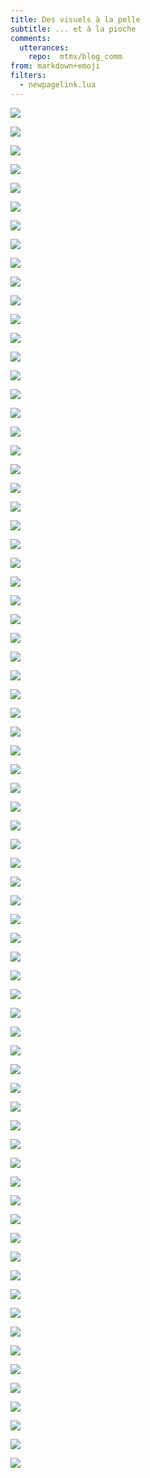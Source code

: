 ```yaml
---
title: Des visuels à la pelle
subtitle: ... et à la pioche
comments:
  utterances: 
    repo:  mtmx/blog_comm
from: markdown+emoji
filters:
  - newpagelink.lua
---
```


::: {layout-ncol=3}
[![](images/visuels/voiturettes.png)](https://mapstodon.space/@mat/111255505245019273)

[![](images/visuels/campingscars.jpg)](https://mapstodon.space/@mat/109943509032624171){width="800"}

[![](images/visuels/enseignes_pointscardinaux.jpg)](https://twitter.com/matamix/status/1629430038364864512?cxt=HHwWgIC28ZP_8pwtAAAA)

[![](images/visuels/terrains_foot.gif)](https://twitter.com/matamix/status/1616741588847456256?cxt=HHwWgMDTjZj66O8sAAAA)

[![](images/visuels/lgv_vaches.jpg)](https://twitter.com/matamix/status/1601995129820151811?cxt=HHwWhoCwzaaFt7ssAAAA)

[![](images/visuels/carreau_filo.jpg)](https://twitter.com/matamix/status/1585197347088531457?cxt=HHwWgoDUwdSl4P8rAAAA)

[![](images/visuels/prononciations_bzh.jpg)](https://twitter.com/matamix/status/1573970101967134720?cxt=HHwWgICx7f3d7tcrAAAA)

[![](images/visuels/sentinel_camargue.gif)](https://twitter.com/matamix/status/1576522720149311488?cxt=HHwWgMCorfXD9-ArAAAA)

[![](images/visuels/sentinel_gayeulles.png)](https://mapstodon.space/@mat/109733750764816923)

[![](images/visuels/sentinel_salins.png)](https://mapstodon.space/@mat/109743921947191782)

[![](images/visuels/sentinel_bauce.png)](https://mapstodon.space/@mat/109762601552017639)

[![](images/visuels/sentinel_lac.png)](https://mapstodon.space/@mat/109830212585524265)

[![](images/visuels/affluence_ligue1.gif)](https://twitter.com/matamix/status/1346535536564072449?cxt=HHwWgsC75fW77a8lAAAA)

[![](images/visuels/houle.jpg)](https://twitter.com/matamix/status/1332633888607375364?cxt=HHwWiMC4ocHdu_4kAAAA)

[![](images/visuels/longueur_littoral.jpg)](https://twitter.com/matamix/status/1332632813531787266?cxt=HHwWhMC7qfeeu_4kAAAA)

[![](images/visuels/trafic_maritime.jpg)](https://twitter.com/matamix/status/1332987057942241280?cxt=HHwWgIC57dWq3P8kAAAA)

[![](images/visuels/noel.gif)](https://twitter.com/matamix/status/1341808682624053254?cxt=HHwWjMC7xef4h58lAAAA)

[![](images/visuels/sorcieres.jpg)](https://twitter.com/matamix/status/1325498563275722752?cxt=HHwWgMC45fT6juUkAAAA)

[![](images/visuels/cadastre_stade_1.jpg)](https://twitter.com/matamix/status/1307623640566038528?cxt=HHwWgIC8vbyxzqUkAAAA)

[![](images/visuels/cadastre_stade_2.jpg)](https://twitter.com/matamix/status/1307623161043865600)

[![](images/visuels/cadastre_stade_3.jpg)](https://twitter.com/matamix/status/1307622547920486400)

[![](images/visuels/maisons_bivarie.jpg)](https://twitter.com/matamix/status/1298678372114014208?cxt=HHwWgIC19ajG6oUkAAAA)

[![](images/visuels/fanbase_monde.jpg)](https://twitter.com/matamix/status/1292809748702736386?cxt=HHwWhMC1mb3n_fAjAAAA)

[![](images/visuels/fanbase_carto.gif)](https://twitter.com/matamix/status/1292808672414961664)

[![](images/visuels/logements_anciens.jpg)](https://twitter.com/matamix/status/1283463791674642432?cxt=HHwWgMC-jZfh488jAAAA)

[![](images/visuels/logements_periode.png)](https://twitter.com/matamix/status/1283352873854742528?cxt=HHwWgMC1-fSosc8jAAAA)

[![](images/visuels/cher.jpg)](https://twitter.com/matamix/status/1269188667408625664?cxt=HHwWgMC9ncuXiJ0jAAAA)

[![](images/visuels/histo_demo.gif)](https://twitter.com/matamix/status/1263513849388511239?cxt=HHwWjsC1mdrJ84gjAAAA)

[![](images/visuels/noms_malsonnants.jpg)](https://twitter.com/matamix/status/1249361578262171648?cxt=HHwWgMC0xY3vz9YiAAAA)

[![](images/visuels/filmo_lambert.gif)](https://twitter.com/matamix/status/1249714120103952384?cxt=HHwWgICw-d6X8NciAAAA)

[![](images/visuels/michel.jpg)](https://twitter.com/matamix/status/1233529285094313984?cxt=HHwWgMC0oa2WsJ4iAAAA)

[![](images/visuels/noms_navires.png)](https://twitter.com/matamix/status/1231918260553232384?cxt=HHwWgMC9ibHI05giAAAA)

[![](images/visuels/noms_navires_evol.jpg)](https://twitter.com/matamix/status/1231917208558800902?cxt=HHwWjMC0jZOL05giAAAA)

[![](images/visuels/pqr.gif)](https://twitter.com/matamix/status/1213150445583110144?cxt=HHwWgMC0geP5_NUhAAAA)

[![](images/visuels/persos_wiki.jpg)](https://twitter.com/matamix/status/1209414727052476417?cxt=HHwWgoC2gauS2sghAAAA)

[![](images/visuels/persos_wiki_sport.jpg)](https://twitter.com/matamix/status/1208059739902529536?cxt=HHwWgMC6hdr78cMhAAAA)

[![](images/visuels/venise.jpg)](https://twitter.com/matamix/status/1181627525451128833?cxt=HHwWgoC19an-_eUgAAAA)

[![](images/visuels/taille_moyenne.jpg)](https://twitter.com/matamix/status/1169204253107335168?cxt=HHwWgMC1hdrE7LkgAAAA)

[![](images/visuels/nemo_bars.jpg)](https://twitter.com/matamix/status/1156612247826968577?cxt=HHwWgsC96cOtjo0gAAAA)

[![](images/visuels/nemo_foot.gif)](https://twitter.com/matamix/status/1155486823025651712?cxt=HHwWgMC10ZfJjokgAAAA)

[![](images/visuels/reseau_ferre.jpg)](https://twitter.com/matamix/status/1110882978861891585?cxt=HHwWgoC64d-L0-oeAAAA)

[![](images/visuels/natifs_paris.jpg)](https://twitter.com/matamix/status/1109874494351519744?cxt=HHwWgMC10Zy-iOceAAAA)

[![](images/visuels/pop_paris.gif)](https://twitter.com/matamix/status/1096026681880530945?cxt=HHwWgsC23bmd77UeAAAA)

[![](images/visuels/noms_rondspoints.png)](https://twitter.com/matamix/status/1078293414020612096?cxt=HHwWgIC8pbSJ7_YdAAAA)

[![](images/visuels/bati.jpg)](https://twitter.com/matamix/status/1052450295761051648?cxt=HHwWgIC96fj9hpsdAAAA)

[![](images/visuels/golfe.jpg)](https://twitter.com/matamix/status/1029658614544388096?cxt=HHwWgMC2_b7DisocAAAA)

[![](images/visuels/parisianisme.jpg)](https://twitter.com/matamix/status/1019988405994868736?cxt=HHwWgMC65aKD3accAAAA)

[![](images/visuels/cotes_foot.jpg)](https://twitter.com/matamix/status/964785336105799680?cxt=HHwWgMC8sdnJzeMaAAAA)

[![](images/visuels/classement_relief.gif)](https://twitter.com/matamix/status/989201613213655041?cxt=HHwWgoC_7YnorLobAAAA)

[![](images/visuels/neige.jpg)](https://twitter.com/matamix/status/960853837136498688?cxt=HHwWgMC8uave0dUaAAAA)

[![](images/visuels/derby.jpg)](https://twitter.com/matamix/status/934813805036670976?cxt=HHwWgMC8xf2MkPkZAAAA)

[![](images/visuels/meteo_europe.jpg)](https://twitter.com/matamix/status/932192147062784000?cxt=HHwWgICwwbP05-8ZAAAA)

[![](images/visuels/linemap.jpg)](https://twitter.com/matamix/status/927266379555885056?cxt=HHwWgMC62f_2p94ZAAAA)

[![](images/visuels/restau_paris.jpg)](https://twitter.com/matamix/status/923866469779296256?cxt=HHwWgMC28ZnqndIZAAAA)

[![](images/visuels/maisons_xxl.jpg)](https://twitter.com/matamix/status/882276211401125888?cxt=HHwWgMC75cXivL4YAAAA)

[![](images/visuels/metro_elections.jpg)](https://twitter.com/matamix/status/857180097031352320?cxt=HHwWgMC1gbewqOUXAAAA)

[![](images/visuels/wiki_elections.jpg)](https://twitter.com/matamix/status/844872882169626624?cxt=HHwWgICm4Z7ay7kXAAAA)

[![](images/visuels/ban_croquis.jpg)](https://twitter.com/matamix/status/824945688597377025?cxt=HHwWgsCx_fTu5fIWAAAA)

[![](images/visuels/correlations.jpg)](https://twitter.com/matamix/status/819254929974067201?cxt=HHwWgoC8mZWByt4WAAAA)

[![](images/visuels/sexratio_paris.png)](https://twitter.com/matamix/status/790466604584865792?cxt=HHwWgMC40YrMpvgVAAAA)

[![](images/visuels/poneys_dep.png)](https://twitter.com/matamix/status/772875954142187520?cxt=HHwWgMCw4bul57kVAAAA)

[![](images/visuels/resid_sec.gif)](https://twitter.com/matamix/status/758345011536723968?cxt=HHwWgICw3aSxl4YVAAAA)

[![](images/visuels/soins.jpg)](https://twitter.com/matamix/status/735054712643440640?cxt=HHwWgMC22buXuLMUAAAA)

[![](images/visuels/geronto.gif)](https://twitter.com/matamix/status/756070835119611904?cxt=HHwWgICzheaajf4UAAAA)

[![](images/visuels/enfer.png)](https://twitter.com/matamix/status/729616372452438016?cxt=HHwWgMCx5bOOj6AUAAAA)

[![](images/visuels/corr.png)](https://twitter.com/matamix/status/675694465709944833?cxt=HHwWgsC11auixuASAAAA)

[![](images/visuels/corr_chomage.png)](https://twitter.com/matamix/status/674559444009775104?cxt=HHwWgMCzgbGPwtwSAAAA)

[![](images/visuels/natifs_bzh.png)](https://twitter.com/matamix/status/659785981193768960?cxt=HHwWgMCyzdX2g6gSAAAA)

[![](images/visuels/natifs_paris.png)](https://twitter.com/matamix/status/659785024661815296?cxt=HHwWgIC48f6-g6gSAAAA)

[![](images/visuels/pendulaire.png)](https://twitter.com/matamix/status/583237491974664193?cxt=HHwWgsC3jZXaiZgQAAAA)

[![](images/visuels/dom_ext.png)](https://twitter.com/matamix/status/547013947208253440?cxt=HHwWgIDCqK2SsZcPAAAA)

[![](images/visuels/poneys.png)](https://twitter.com/matamix/status/540125311057526784?cxt=HHwWgIDAvPrG9P4OAAAA)

[![](images/visuels/numeros.png)](https://twitter.com/matamix/status/515109558260613121?cxt=HHwWgoDCiMDahKYOAAAA)

:::


